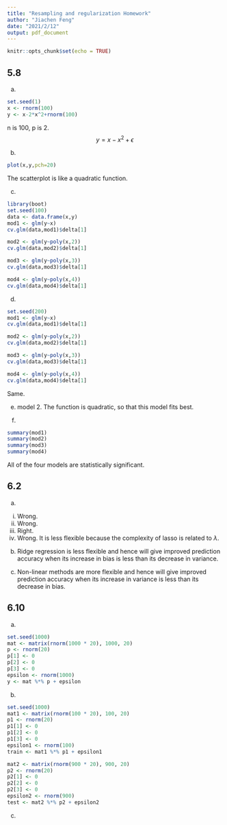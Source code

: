 ---
title: "Resampling and regularization Homework"
author: "Jiachen Feng"
date: "2021/2/12"
output: pdf_document
---

```{r setup, include=FALSE}
knitr::opts_chunk$set(echo = TRUE)
```


## 5.8
(a)
```{r}
set.seed(1)
x <- rnorm(100)
y <- x-2*x^2+rnorm(100)
```
n is 100, p is 2. $$y=x-x^2+\epsilon$$

(b)
```{r}
plot(x,y,pch=20)
```
The scatterplot is like a quadratic function.

(c)
```{r}
library(boot)
set.seed(100)
data <- data.frame(x,y)
mod1 <- glm(y~x)
cv.glm(data,mod1)$delta[1]

mod2 <- glm(y~poly(x,2))
cv.glm(data,mod2)$delta[1]

mod3 <- glm(y~poly(x,3))
cv.glm(data,mod3)$delta[1]

mod4 <- glm(y~poly(x,4))
cv.glm(data,mod4)$delta[1]
```

(d)
```{r}
set.seed(200)
mod1 <- glm(y~x)
cv.glm(data,mod1)$delta[1]

mod2 <- glm(y~poly(x,2))
cv.glm(data,mod2)$delta[1]

mod3 <- glm(y~poly(x,3))
cv.glm(data,mod3)$delta[1]

mod4 <- glm(y~poly(x,4))
cv.glm(data,mod4)$delta[1]
```
Same.

(e)
model 2. The function is quadratic, so that this model fits best.

(f)
```{r}
summary(mod1)
summary(mod2)
summary(mod3)
summary(mod4)
```
All of the four models are statistically significant.

## 6.2
(a)
i. Wrong.
ii. Wrong.
iii. Right.
iv. Wrong.
It is less flexible because the complexity of lasso is related to $\lambda$.

(b)
Ridge regression is less flexible and hence will give improved prediction accuracy when its increase in bias is less than its decrease in variance.

(c)
Non-linear methods are more flexible and hence will give improved prediction accuracy when its increase in variance is less than its decrease in bias.

## 6.10
(a)
```{r}
set.seed(1000)
mat <- matrix(rnorm(1000 * 20), 1000, 20)
p <- rnorm(20)
p[1] <- 0
p[2] <- 0
p[3] <- 0
epsilon <- rnorm(1000)
y <- mat %*% p + epsilon
```

(b)
```{r}
set.seed(1000)
mat1 <- matrix(rnorm(100 * 20), 100, 20)
p1 <- rnorm(20)
p1[1] <- 0
p1[2] <- 0
p1[3] <- 0
epsilon1 <- rnorm(100)
train <- mat1 %*% p1 + epsilon1

mat2 <- matrix(rnorm(900 * 20), 900, 20)
p2 <- rnorm(20)
p2[1] <- 0
p2[2] <- 0
p2[3] <- 0
epsilon2 <- rnorm(900)
test <- mat2 %*% p2 + epsilon2

```

(c)
```{r}

```

